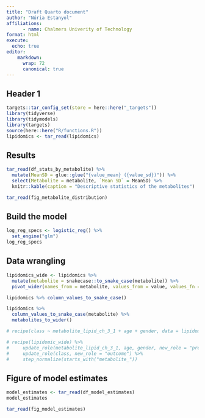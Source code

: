 ```yaml
---
title: "Draft Quarto document"
author: "Núria Estanyol"
affiliations:
      - name: Chalmers Univerity of Technology
format: html
execute:
  echo: true
editor:
    markdown: 
      wrap: 72
      canonical: true
---
```


## Header 1

```r
targets::tar_config_set(store = here::here("_targets"))
library(tidyverse)
library(tidymodels)
library(targets)
source(here::here("R/functions.R"))
lipidomics <- tar_read(lipidomics)
```

## Results

```r
tar_read(df_stats_by_metabolite) %>%
  mutate(MeanSD = glue::glue("{value_mean} ({value_sd})")) %>%
  select(Metabolite = metabolite, `Mean SD` = MeanSD) %>%
  knitr::kable(caption = "Descriptive statistics of the metabolites")
```

```r
tar_read(fig_metabolite_distribution)
```

## Build the model

```r
log_reg_specs <- logistic_reg() %>%
  set_engine("glm")
log_reg_specs
```

## Data wrangling

```r
lipidomics_wide <- lipidomics %>%
  mutate(metabolite = snakecase::to_snake_case(metabolite)) %>%
  pivot_wider(names_from = metabolite, values_from = value, values_fn = mean, names_prefix = "metabolite_")

lipidomics %>% column_values_to_snake_case()
```

```r
lipidomics %>%
  column_values_to_snake_case(metabolite) %>%
  metabolites_to_wider()
```

```r
# recipe(class ~ metabolite_lipid_ch_3_1 + age + gender, data = lipidomic_wide)
```

```r
# recipe(lipidomic_wide) %>%
#     update_role(metabolite_lipid_ch_3_1, age, gender, new_role = "predictor") %>%
#     update_role(class, new_role = "outcome") %>%
#     step_normalize(starts_with("metabolite_"))
```

## Figure of model estimates

```r
model_estimates <- tar_read(df_model_estimates)
model_estimates
```

```r
tar_read(fig_model_estimates)
```
